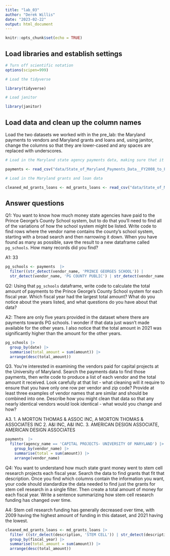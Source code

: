 ```yaml
---
title: "lab_03"
author: "Derek Willis"
date: "2023-02-22"
output: html_document
---
```


```r
knitr::opts_chunk$set(echo = TRUE)
```

## Load libraries and establish settings

```r
# Turn off scientific notation
options(scipen=999)

# Load the tidyverse

library(tidyverse)

# Load janitor

library(janitor)
```

## Load data and clean up the column names

Load the two datasets we worked with in the pre_lab: the Maryland payments to vendors and Maryland grants and loans and, using janitor, change the columns so that they are lower-cased and any spaces are replaced with underscores.

```r
# Load in the Maryland state agency payments data, making sure that it correctly sets the datatypes using all of the rows

payments <- read_csv("data/State_of_Maryland_Payments_Data__FY2008_to_FY2024.csv", guess_max=373564) |> clean_names()

# Load in the Maryland grants and loan data

cleaned_md_grants_loans <- md_grants_loans <- read_csv("data/State_of_Maryland_Grant_and_Loan_Data__FY2009_to_FY2022.csv" , guess_max=373564) |> clean_names()
```

## Answer questions

Q1: You want to know how much money state agencies have paid to the Prince George's County School system, but to do that you'll need to find all of the variations of how the school system might be listed. Write code to find rows where the vendor name contains the county's school system, starting with a broad search and then narrowing it down. When you have found as many as possible, save the result to a new dataframe called `pg_schools`. How many records did you find?

A1: 33

```r
pg_schools <- payments  |>
  filter((str_detect(vendor_name, 'PRINCE GEORGES SCHOOL')) |
  str_detect(vendor_name, 'PG COUNTY PUBLIC') | str_detect(vendor_name, 'PRINCE GEORGES COUNTY PUBLIC') | str_detect(vendor_name, 'PG COUNTY SCHOOL'))
```

Q2: Using that `pg_schools` dataframe, write code to calculate the total amount of payments to the Prince George's County School system for each fiscal year. Which fiscal year had the largest total amount? What do you notice about the years listed, and what questions do you have about that data?

A2: There are only five years provided in the dataset where there are payments towards PG schools. I wonder if that data just wasn't made available for the other years. I also notice that the total amount in 2021 was significantly higher than the amount for the other years.

```r
pg_schools |>
  group_by(date) |>
  summarise(total_amount = sum(amount)) |>
  arrange(desc(total_amount))
```

Q3. You're interested in examining the vendors paid for capital projects at the University of Maryland. Search the payments data to find those payments, then write code to produce a list of each vendor and the total amount it received. Look carefully at that list - what cleaning will it require to ensure that you have only one row per vendor and zip code? Provide at least three examples of vendor names that are similar and should be combined into one. Describe how you might clean that data so that any nearly identical vendors would look identical - what would you change and how?

A3. 1. A MORTON THOMAS & ASSOC INC, A MORTON THOMAS & ASSOCIATES INC
  2. A&I INC, A&I INC.
  3. AMERICAN DESIGN ASSOCIATE, AMERICAN DESIGN ASSOCIATES
  

```r
payments  |>
  filter(agency_name == 'CAPITAL PROJECTS- UNIVERSITY OF MARYLAND') |>
    group_by(vendor_name) |>
    summarise(total = sum(amount)) |>
    arrange(vendor_name)
```

Q4: You want to understand how much state grant money went to stem cell research projects each fiscal year. Search the data to find grants that fit that description. Once you find which columns contain the information you want, your code should standardize the data needed to find just the grants for stem cell research in a single filter. Then create a total amount of money for each fiscal year. Write a sentence summarizing how stem cell research funding has changed over time.

A4: Stem cell research funding has generally decreased over time, with 2009 having the highest amount of funding in this dataset, and 2021 having the lowest.

```r
cleaned_md_grants_loans <- md_grants_loans |>
  filter ((str_detect(description, 'STEM CELL')) | str_detect(description, 'Stem Cell') | str_detect(description, 'stem cell')) |>
  group_by(fiscal_year) |>
  summarise(total_amount = sum(amount)) |>
  arrange(desc(total_amount))
```
